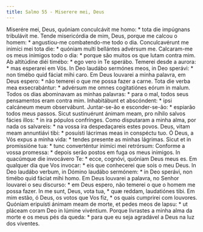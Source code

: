 ```yaml
---
title: Salmo 55 - Miserere mei, Deus
---
```


<div class="grid grid-cols-2 gap-5">
  <span class="col-6 dropcaps text-justify">
    Miserére mei, Deus, quóniam conculcávit me homo: * tota die impúgnans
    tribulávit me.
  </span>
  <span class="col-6 dropcaps text-justify">
    Tende misericórdia de mim, Deus, porque me calcou o homem: * angustiou-me
    combatendo-me todo o dia.
  </span>
  <span class="col-6 text-justify">
    Conculcavérunt me inimíci mei tota die: * quóniam multi bellántes advérsum
    me.
  </span>
  <span class="col-6 text-justify">
    Calcaram-me os meus inimigos todo o dia: * porque são muitos os que lutam
    contra mim.
  </span>
  <span class="col-6 text-justify">
    Ab altitúdine diéi timébo: * ego vero in Te sperábo.
  </span>
  <span class="col-6 text-justify">
    Temerei desde a aurora: * mas esperarei em Vós.
  </span>
  <span class="col-6 text-justify">
    In Deo laudábo sermónes meos, in Deo sperávi: * non timébo quid fáciat mihi
    caro.
  </span>
  <span class="col-6 text-justify">
    Em Deus louvarei a minha palavra, em Deus espero: * não temerei o que me
    possa fazer a carne.
  </span>
  <span class="col-6 text-justify">
    Tota die verba mea exsecrabántur: * advérsum me omnes cogitatiónes eórum in
    malum.
  </span>
  <span class="col-6 text-justify">
    Todos os dias abominavam as minhas palavras: * para o mal, todos seus
    pensamentos eram contra mim.
  </span>
  <span class="col-6 text-justify">
    Inhabitábunt et abscóndent: * ipsi calcáneum meum observábunt.
  </span>
  <span class="col-6 text-justify">
    Juntar-se-ão e esconder-se-ão: * espiarão todos meus passos.
  </span>
  <span class="col-6 text-justify">
    Sicut sustinuérunt ánimam meam, pro níhilo salvos fácies illos: * in ira
    pópulos confrínges.
  </span>
  <span class="col-6 text-justify">
    Como disputaram a minha alma, por nada os salvareis: * na vossa ira
    despedaçareis estes povos.
  </span>
  <span class="col-6 text-justify">
    Deus, vitam meam annuntiávi tibi: * posuísti lácrimas meas in conspéctu tuo.
  </span>
  <span class="col-6 text-justify">
    Ó Deus, a Vós expus a minha vida: * tendes presente as minhas lágrimas.
  </span>
  <span class="col-6 text-justify">
    Sicut et in promissióne tua: * tunc converténtur inimíci mei retrórsum:
  </span>
  <span class="col-6 text-justify">
    Conforme a vossa promessa: * depois serão postos em fuga os meus inimigos.
  </span>
  <span class="col-6 text-justify">
    In quacúmque die invocávero Te: * ecce, cognóvi, quóniam Deus meus es.
  </span>
  <span class="col-6 text-justify">
    Em qualquer dia que Vos invocar: * eis que conhecerei que sois o meu Deus.
  </span>
  <span class="col-6 text-justify">
    In Deo laudábo verbum, in Dómino laudábo sermónem: * in Deo sperávi, non
    timébo quid fáciat mihi homo.
  </span>
  <span class="col-6 text-justify">
    Em Deus louvarei a palavra, no Senhor louvarei o seu discurso: * em Deus
    espero, não temerei o que o homem me possa fazer.
  </span>
  <span class="col-6 text-justify">
    In me sunt, Deus, vota tua, * quæ reddam, laudatiónes tibi.
  </span>
  <span class="col-6 text-justify">
    Em mim estão, ó Deus, os votos que Vos fiz, * os quais cumprirei com
    louvores.
  </span>
  <span class="col-6 text-justify">
    Quóniam eripuísti ánimam meam de morte, et pedes meos de lapsu: * ut pláceam
    coram Deo in lúmine vivéntium.
  </span>
  <span class="col-6 text-justify">
    Porque livrastes a minha alma da morte e os meus pés da queda: * para que eu
    seja agradável a Deus na luz dos viventes.
  </span>
</div>

